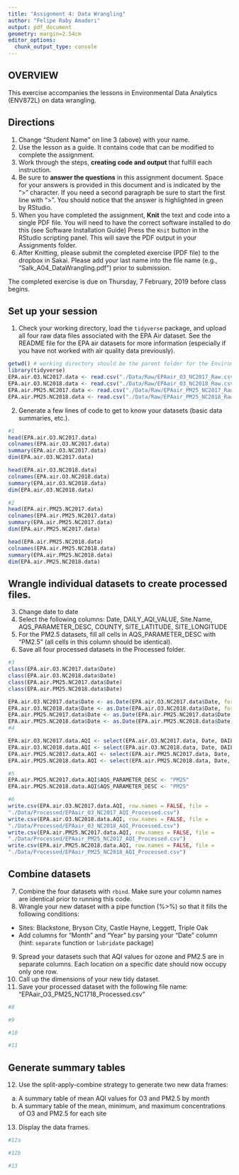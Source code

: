 ```yaml
---
title: "Assignment 4: Data Wrangling"
author: "Felipe Raby Amadori"
output: pdf_document
geometry: margin=2.54cm
editor_options: 
  chunk_output_type: console
---
```


## OVERVIEW

This exercise accompanies the lessons in Environmental Data Analytics (ENV872L) on data wrangling. 

## Directions
1. Change "Student Name" on line 3 (above) with your name.
2. Use the lesson as a guide. It contains code that can be modified to complete the assignment.
3. Work through the steps, **creating code and output** that fulfill each instruction.
4. Be sure to **answer the questions** in this assignment document.
Space for your answers is provided in this document and is indicated by the ">" character.
If you need a second paragraph be sure to start the first line with ">".
You should notice that the answer is highlighted in green by RStudio. 
6. When you have completed the assignment, **Knit** the text and code into a single PDF file.
You will need to have the correct software installed to do this (see Software Installation Guide)
Press the `Knit` button in the RStudio scripting panel.
This will save the PDF output in your Assignments folder.
8. After Knitting, please submit the completed exercise (PDF file) to the dropbox in Sakai. Please add your last name into the file name (e.g., "Salk_A04_DataWrangling.pdf") prior to submission.

The completed exercise is due on Thursday, 7 February, 2019 before class begins.

## Set up your session 
1. Check your working directory, load the `tidyverse` package, and upload all four raw data files associated with the EPA Air dataset. See the README file for the EPA air datasets for more information (especially if you have not worked with air quality data previously). 

```r
getwd() # working directory should be the parent folder for the Environmental Data Analytics Course
library(tidyverse)
EPA.air.O3.NC2017.data <- read.csv("./Data/Raw/EPAair_O3_NC2017_Raw.csv")
EPA.air.O3.NC2018.data <- read.csv("./Data/Raw/EPAair_O3_NC2018_Raw.csv")
EPA.air.PM25.NC2017.data <- read.csv("./Data/Raw/EPAair_PM25_NC2017_Raw.csv")
EPA.air.PM25.NC2018.data <- read.csv("./Data/Raw/EPAair_PM25_NC2018_Raw.csv")
```


2. Generate a few lines of code to get to know your datasets (basic data summaries, etc.).

```r
#1
head(EPA.air.O3.NC2017.data)
colnames(EPA.air.O3.NC2017.data)
summary(EPA.air.O3.NC2017.data)
dim(EPA.air.O3.NC2017.data)

head(EPA.air.O3.NC2018.data)
colnames(EPA.air.O3.NC2018.data)
summary(EPA.air.O3.NC2018.data)
dim(EPA.air.O3.NC2018.data)

#2
head(EPA.air.PM25.NC2017.data)
colnames(EPA.air.PM25.NC2017.data)
summary(EPA.air.PM25.NC2017.data)
dim(EPA.air.PM25.NC2017.data)

head(EPA.air.PM25.NC2018.data)
colnames(EPA.air.PM25.NC2018.data)
summary(EPA.air.PM25.NC2018.data)
dim(EPA.air.PM25.NC2018.data)
```

## Wrangle individual datasets to create processed files.
3. Change date to date
4. Select the following columns: Date, DAILY_AQI_VALUE, Site.Name, AQS_PARAMETER_DESC, COUNTY, SITE_LATITUDE, SITE_LONGITUDE
5. For the PM2.5 datasets, fill all cells in AQS_PARAMETER_DESC with "PM2.5" (all cells in this column should be identical).
6. Save all four processed datasets in the Processed folder.

```r
#3
class(EPA.air.O3.NC2017.data$Date)
class(EPA.air.O3.NC2018.data$Date)
class(EPA.air.PM25.NC2017.data$Date)
class(EPA.air.PM25.NC2018.data$Date)

EPA.air.O3.NC2017.data$Date <- as.Date(EPA.air.O3.NC2017.data$Date, format = "%m/%d/%y")
EPA.air.O3.NC2018.data$Date <- as.Date(EPA.air.O3.NC2018.data$Date, format = "%m/%d/%y")
EPA.air.PM25.NC2017.data$Date <- as.Date(EPA.air.PM25.NC2017.data$Date, format = "%m/%d/%y")
EPA.air.PM25.NC2018.data$Date <- as.Date(EPA.air.PM25.NC2018.data$Date, format = "%m/%d/%y")
#4

EPA.air.O3.NC2017.data.AQI <- select(EPA.air.O3.NC2017.data, Date, DAILY_AQI_VALUE, Site.Name, AQS_PARAMETER_DESC, COUNTY:SITE_LONGITUDE)
EPA.air.O3.NC2018.data.AQI <- select(EPA.air.O3.NC2018.data, Date, DAILY_AQI_VALUE, Site.Name, AQS_PARAMETER_DESC, COUNTY:SITE_LONGITUDE)
EPA.air.PM25.NC2017.data.AQI <- select(EPA.air.PM25.NC2017.data, Date, DAILY_AQI_VALUE, Site.Name, AQS_PARAMETER_DESC, COUNTY:SITE_LONGITUDE)
EPA.air.PM25.NC2018.data.AQI <- select(EPA.air.PM25.NC2018.data, Date, DAILY_AQI_VALUE, Site.Name, AQS_PARAMETER_DESC, COUNTY:SITE_LONGITUDE)

#5
EPA.air.PM25.NC2017.data.AQI$AQS_PARAMETER_DESC <- "PM25"
EPA.air.PM25.NC2018.data.AQI$AQS_PARAMETER_DESC <- "PM25"

#6
write.csv(EPA.air.O3.NC2017.data.AQI, row.names = FALSE, file =    
"./Data/Processed/EPAair_O3_NC2017_AQI_Processed.csv")
write.csv(EPA.air.O3.NC2018.data.AQI, row.names = FALSE, file =    
"./Data/Processed/EPAair_O3_NC2018_AQI_Processed.csv")
write.csv(EPA.air.PM25.NC2017.data.AQI, row.names = FALSE, file =    
"./Data/Processed/EPAair_PM25_NC2017_AQI_Processed.csv")
write.csv(EPA.air.PM25.NC2018.data.AQI, row.names = FALSE, file =    
"./Data/Processed/EPAair_PM25_NC2018_AQI_Processed.csv")

```


## Combine datasets
7. Combine the four datasets with `rbind`. Make sure your column names are identical prior to running this code. 
8. Wrangle your new dataset with a pipe function (%>%) so that it fills the following conditions: 

* Sites: Blackstone, Bryson City, Castle Hayne, Leggett, Triple Oak
* Add columns for "Month" and "Year" by parsing your "Date" column (hint: `separate` function or `lubridate` package)

9. Spread your datasets such that AQI values for ozone and PM2.5 are in separate columns. Each location on a specific date should now occupy only one row.
10. Call up the dimensions of your new tidy dataset.
11. Save your processed dataset with the following file name: "EPAair_O3_PM25_NC1718_Processed.csv"

```r
#8

#9

#10

#11

```


## Generate summary tables
12. Use the split-apply-combine strategy to generate two new data frames: 
a. A summary table of mean AQI values for O3 and PM2.5 by month
b. A summary table of the mean, minimum, and maximum concentrations of O3 and PM2.5 for each site
13. Display the data frames.

```r
#12a

#12b

#13

```

